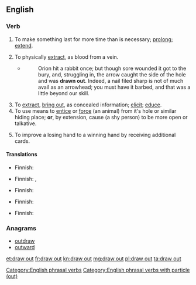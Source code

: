 ==English==

===Verb===
{{en-verb|head=[[draw]] [[out]]|draws out|drawing out|drew out|drawn out}}

# To make something last for more time than is necessary; [[prolong]]; [[extend]].
#: {{ux|en|It seems the boss tries to '''draw out''' these meetings for as long as possible {{nowrap|just to punish us.}}}}
# To physically [[extract]], as blood from a vein.
#* {{RQ:RJfrs AmtrPqr|II|071}}
#*: Orion hit a rabbit once; but though sore wounded it got to the bury, and, struggling in, the arrow caught the side of the hole and was '''drawn out'''. Indeed, a nail filed sharp is not of much avail as an arrowhead; you must have it barbed, and that was a little beyond our skill.
# To [[extract]], [[bring out]], as concealed information; [[elicit]]; [[educe]].
# To use means to [[entice]] or [[force]] (an animal) from it's hole or similar hiding place; '''or''', by extension, cause (a shy person) to be more open or talkative.
#: {{ux|en|They used raw meat to '''draw''' the beast '''out''' of the cave.&emsp; {{nowrap|She's really a neat person if you just take the time to '''draw''' her '''out'''.}}}}
# {{lb|en|poker}} To improve a losing hand to a winning hand by receiving additional cards.
#: {{ux|en|Jill had a flush on the [[turn]], but Jimmy '''drew out''' by completing a full house on the [[river]].}}

====Translations====
{{trans-top|to make something last for more time than is necessary}}
* Finnish: {{t|fi|pitkittää}}
{{trans-mid}}
{{trans-bottom}}

{{trans-top|to physically extract}}
* Finnish: {{t|fi|valuttaa}}, {{t|fi|vuodattaa}}
{{trans-mid}}
{{trans-bottom}}

{{trans-top|to extract, bring out}}
* Finnish: {{t|fi|paljastaa}}
{{trans-mid}}
{{trans-bottom}}

{{trans-top|to entice or force from a hiding place}}
* Finnish: {{t|fi|houkutella}}
{{trans-mid}}
{{trans-bottom}}

{{trans-top|poker: to improve a losing hand}}
* Finnish: {{t|fi|parantaa}}
{{trans-mid}}
{{trans-bottom}}

===Anagrams===
* [[outdraw#English|outdraw]]
* [[outward#English|outward]]

[[Category:English phrasal verbs]]
[[Category:English phrasal verbs with particle (out)]]

[[et:draw out]]
[[fr:draw out]]
[[kn:draw out]]
[[mg:draw out]]
[[pl:draw out]]
[[ta:draw out]]
